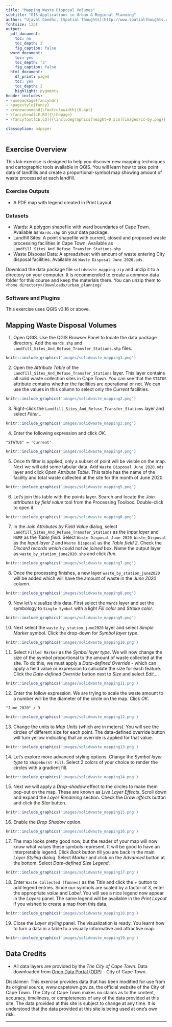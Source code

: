 ```yaml
---
title: "Mapping Waste Disposal Volumes"
subtitle: "GIS Applications in Urban & Regional Planning"
author: "Ujaval Gandhi, [Spatial Thoughts](http://www.spatialthoughts.com)"
fontsize: 12pt
output:
  pdf_document:
    toc: no
    toc_depth: 3
    fig_caption: false
  word_document:
    toc: yes
    toc_depth: '3'
    fig_caption: false
  html_document:
    df_print: paged
    toc: yes
    toc_depth: 2
    highlight: pygments
header-includes:
- \usepackage{fancyhdr}
- \pagestyle{fancy}
- \renewcommand{\footrulewidth}{0.4pt}
- \fancyhead[LE,RO]{\thepage}
- \fancyfoot[CE,CO]{{\includegraphics[height=0.5cm]{images/cc-by.png}} Ujaval Gandhi http://www.spatialthoughts.com}

classoption: a4paper
---
```


\newpage

\tableofcontents

\pagenumbering{arabic} 

\newpage

## Exercise Overview

This lab exercise is designed to help you discover new mapping techniques and cartographic tools available in QGIS. You will learn how to take point data of landfills and create a proportional-symbol map showing amount of waste processed at each landfill. 

### Exercise Outputs

- A PDF map with legend created in Print Layout.

### Datasets

- Wards: A polygon shapefile with ward boundaries of Cape Town. Available as `Wards.shp` on your data package.
- Landfill Sites: A point shapefile with current, closed and proposed waste processing facilities in Cape Town. Available as `Landfill_Sites_And_Refuse_Transfer_Stations.shp`
- Waste Disposal Data: A spreadsheet with amount of waste entering City disposal facilities. Available as `Waste Disposal June 2020.ods`.

Download the data package file `solidwaste_mapping.zip` and unzip it to a directory on your computer. It is recommended to create a common data folder for this course and keep the materials there. You can unzip them to `<home directory>/Downloads/urban_planning/`

### Software and Plugins

This exercise uses QGIS v3.16 or above.


\newpage

## Mapping Waste Disposal Volumes

1. Open QGIS. Use the QGIS Browser Panel to locate the data package directory. Add the `Wards.shp` and `Landfill_Sites_And_Refuse_Transfer_Stations.shp` files.

```r
knitr::include_graphics('images/solidwaste_mapping1.png')
```

2. Open the *Attribute Table* of the `Landfill_Sites_And_Refuse_Transfer_Stations` layer. This layer contains all solid waste collection sites in Cape Town. You can see that the `STATUS` attribute contains whether the facilities are operational or not. We can use the values in this column to select only the *Current* facilities.

```r
knitr::include_graphics('images/solidwaste_mapping2.png')
```

3. Right-click the `Landfill_Sites_And_Refuse_Transfer_Stations` layer and select *Filter..*.

```r
knitr::include_graphics('images/solidwaste_mapping3.png')
```

4. Enter the following expression and click *OK*.

```
"STATUS" = 'Current'
```

```r
knitr::include_graphics('images/solidwaste_mapping4.png')
```

5. Once th filter is applied, only a subset of point will be visible on the map. Next we will add some tabular data. Add `Waste Disposal June 2020.ods` layer and click *Open Attribute Table*. This table has the name of the facility and total waste collected at the site for the month of June 2020.

```r
knitr::include_graphics('images/solidwaste_mapping5.png')
```

6. Let's join this table with the points layer. Search and locate the *Join attributes by field value* tool from the Processing Toolbox. Double-click to open it.

```r
knitr::include_graphics('images/solidwaste_mapping6.png')
```

7. In the *Join Attributes by Field Value* dialog, select `Landfill_Sites_And_Refuse_Transfer_Stations` as the *Input layer* and `NAME` as the *Table field*. Select `Waste Disposal June 2020 Waste_Disposal` as the *Input layer 2* and `Waste Disposal` as the *Table field 2*. Check the *Discard records which could not be joined* box. Name the output layer as `waste_by_station_june2020.shp` and click *Run*.

```r
knitr::include_graphics('images/solidwaste_mapping7.png')
```

8. Once the processing finishes, a new layer `waste_by_station_june2020` will be added which will have the amount of waste in the *June 2020* column.

```r
knitr::include_graphics('images/solidwaste_mapping8.png')
```

9. Now let's visualize this data. First select the `Wards` layer and set the symbology to `Single Symbol` with a light *Fill color* and *Stroke color*.

```r
knitr::include_graphics('images/solidwaste_mapping9.png')
```

10. Next select the `waste_by_station_june2020` layer and select *Simple Marker* symbol. Click the drop-down for *Symbol layer type*.

```r
knitr::include_graphics('images/solidwaste_mapping10.png')
```

11. Select `Filled Marker` as the *Synbol layer type*. We will now change the size of the symbol proportional to the amount of waste collected at the site. To do this, we must apply a *Data-defined Override* - which can apply a field value or expression to calculate the size for each feature. Click the *Date-defined Override* button next to *Size* and select *Edit...*.

```r
knitr::include_graphics('images/solidwaste_mapping11.png')
```

12. Enter the follow expression. We are trying to scale the waste amount to a number will be the diameter of the circle on the map. Click *OK*.

```
"June 2020" / 3
```

```r
knitr::include_graphics('images/solidwaste_mapping12.png')
```

13. Change the units to *Map Units* (which are in meters). You will see the circles of different size for each point. The data-defined override button will turn yellow indicating that an override is applied for that value.

```r
knitr::include_graphics('images/solidwaste_mapping13.png')
```

14. Let's explore more advanced styling options. Change the *Symbol layer type* to `Shapeburst Fill`. Select 2 colors of your choice to render the circles with a gradient fill.

```r
knitr::include_graphics('images/solidwaste_mapping14.png')
```

15. Next we will apply a *Drop-shadow* effect to the circles to make them pop-out on the map. These are known as *Live Layer Effects*. Scroll down and expand the *Layer Rendering* section. Check the *Draw effects* button and click the *Star* button.

```r
knitr::include_graphics('images/solidwaste_mapping15.png')
```

16. Enable the *Drop Shadow* option.

```r
knitr::include_graphics('images/solidwaste_mapping16.png')
```

17. The map looks pretty good now, but the reader of your map will now know what values these symbols represent. It will be good to have an interpretable legend. Click *Back* button till you are back in the main *Layer Styling* dialog. Select *Marker* and click on the *Advanced* button at the bottom. Select *Date-defined Size Legend*.

```r
knitr::include_graphics('images/solidwaste_mapping17.png')
```

18. Enter `Waste Collected (Tonnes)` as the *Title* and click the *+* button to add legend entries. Since our symbols are scaled by a factor of 3, enter the appropriate *value* and *Label*. You will see a nice legend now appear in the *Layers* panel. The same legend will be available in the *Print Layout* if you wished to create a map from this data.

```r
knitr::include_graphics('images/solidwaste_mapping18.png')
```

19. Close the *Layer styling* panel. The visualization is ready. You learnt how to turn a data in a table to a visually informative and attractive map.

```r
knitr::include_graphics('images/solidwaste_mapping19.png')
```

\newpage


## Data Credits

- All data layers are provided by the *The City of Cape Town*. Data downloaded from [Open Data Portal (ODP)](https://odp.capetown.gov.za/) - City of Cape Town. 

Disclaimer: This exercise provides data that has been modified for use from its original source, www.capetown.gov.za, the official website of the City of Cape Town. The City of Cape Town makes no claims as to the content, accuracy, timeliness, or completeness of any of the data provided at this site. The data provided at this site is subject to change at any time. It is understood that the data provided at this site is being used at one’s own risk.

***